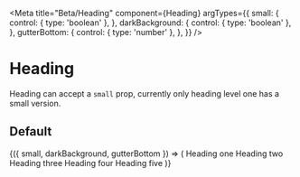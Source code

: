 
<Meta
  title="Beta/Heading"
  component={Heading}
  argTypes={{
    small: {
      control: { type: 'boolean' },
    },
    darkBackground: {
      control: { type: 'boolean' },
    },
    gutterBottom: {
      control: { type: 'number' },
    },
  }}
/>

# Heading

Heading can accept a `small` prop, currently only heading level one has a small version.

## Default

<Canvas>
  <Story
    name="Default"
    args={{ small: false, darkBackground: false, gutterBottom: 0 }}
  >
    {({ small, darkBackground, gutterBottom }) => (
      <ThemeProvider theme={ascBetaTheme}>
        <GlobalStyle />
        <Heading
          small={small}
          darkBackground={darkBackground}
          gutterBottom={gutterBottom}
        >
          Heading one
        </Heading>
        <Heading
          as="h2"
          darkBackground={darkBackground}
          gutterBottom={gutterBottom}
        >
          Heading two
        </Heading>
        <Heading
          as="h3"
          darkBackground={darkBackground}
          gutterBottom={gutterBottom}
        >
          Heading three
        </Heading>
        <Heading
          as="h4"
          darkBackground={darkBackground}
          gutterBottom={gutterBottom}
        >
          Heading four
        </Heading>
        <Heading
          as="h5"
          darkBackground={darkBackground}
          gutterBottom={gutterBottom}
        >
          Heading five
        </Heading>
      </ThemeProvider>
    )}
  </Story>
</Canvas>
